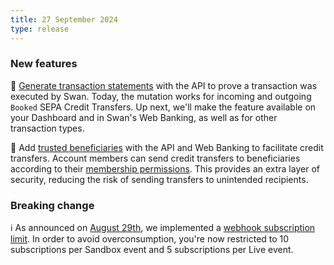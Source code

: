 ```yaml
---
title: 27 September 2024
type: release
---
```


### New features

📄 [Generate transaction statements](/topics/payments/#transactions-statements) with the API to prove a transaction was executed by Swan.
Today, the mutation works for incoming and outgoing `Booked` SEPA Credit Transfers.
Up next, we'll make the feature available on your Dashboard and in Swan's Web Banking, as well as for other transaction types.

👥 Add [trusted beneficiaries](/topics/payments/credit-transfers/#beneficiaries) with the API and Web Banking to facilitate credit transfers.
Account members can send credit transfers to beneficiaries according to their [membership permissions](/topics/payments/credit-transfers/#beneficiaries-permissions).
This provides an extra layer of security, reducing the risk of sending transfers to unintended recipients.

### Breaking change

ℹ️ As announced on [August 29th](/changelog/29-august-2024), we implemented a [webhook subscription limit](/developers/using-api/webhooks#subscription-limits).
In order to avoid overconsumption, you're now restricted to 10 subscriptions per Sandbox event and 5 subscriptions per Live event.